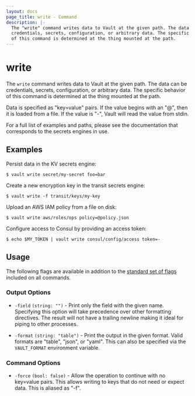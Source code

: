 ```yaml
---
layout: docs
page_title: write - Command
description: |-
  The "write" command writes data to Vault at the given path. The data can be
  credentials, secrets, configuration, or arbitrary data. The specific behavior
  of this command is determined at the thing mounted at the path.
---
```


# write

The `write` command writes data to Vault at the given path. The data can be
credentials, secrets, configuration, or arbitrary data. The specific behavior of
this command is determined at the thing mounted at the path.

Data is specified as "key=value" pairs. If the value begins with an "@", then it
is loaded from a file. If the value is "-", Vault will read the value from
stdin.

For a full list of examples and paths, please see the documentation that
corresponds to the secrets engines in use.

## Examples

Persist data in the KV secrets engine:

```shell-session
$ vault write secret/my-secret foo=bar
```

Create a new encryption key in the transit secrets engine:

```shell-session
$ vault write -f transit/keys/my-key
```

Upload an AWS IAM policy from a file on disk:

```shell-session
$ vault write aws/roles/ops policy=@policy.json
```

Configure access to Consul by providing an access token:

```shell-session
$ echo $MY_TOKEN | vault write consul/config/access token=-
```

## Usage

The following flags are available in addition to the [standard set of
flags](/vault/docs/commands) included on all commands.

### Output Options

- `-field` `(string: "")` - Print only the field with the given name. Specifying
  this option will take precedence over other formatting directives. The result
  will not have a trailing newline making it ideal for piping to other processes.

- `-format` `(string: "table")` - Print the output in the given format. Valid
  formats are "table", "json", or "yaml". This can also be specified via the
  `VAULT_FORMAT` environment variable.

### Command Options

- `-force` `(bool: false)` - Allow the operation to continue with no key=value
  pairs. This allows writing to keys that do not need or expect data. This is
  aliased as "-f".
